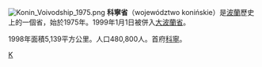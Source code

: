 {{Unreferenced|time=2022-01-08T03:23:48+00:00}}
[[File:Konin_Voivodship_1975.png|right]]
'''科寧省'''（województwo konińskie）是[[波蘭|波蘭]]歷史上的一個省，始於1975年。1999年1月1日被併入[[大波蘭省|大波蘭省]]。

1998年面積5,139平方公里。人口480,800人。首府[[科寧|科寧]]。

[[Category:波蘭省份_(1975-1998)|K]]